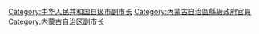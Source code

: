 [[Category:中华人民共和国县级市副市长|Category:中华人民共和国县级市副市长]]
[[Category:內蒙古自治區縣級政府官員|Category:內蒙古自治區縣級政府官員]]
[[Category:内蒙古自治区副市长|Category:内蒙古自治区副市长]]
